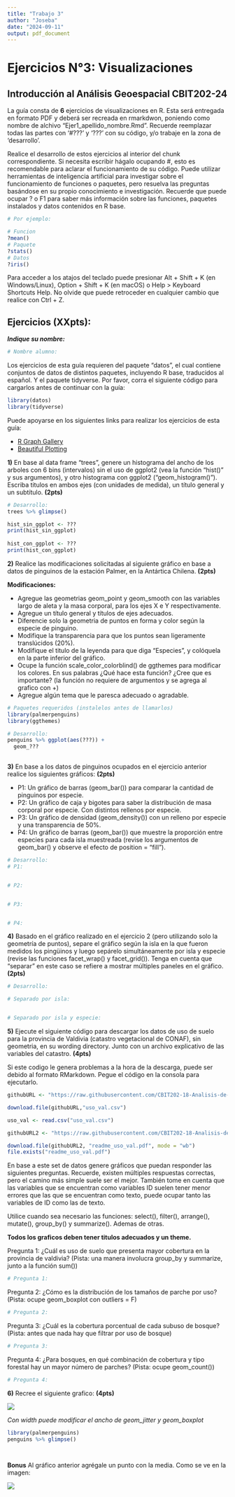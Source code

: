 ```yaml
---
title: "Trabajo 3"
author: "Joseba"
date: "2024-09-11"
output: pdf_document
---
```


# Ejercicios N°3: Visualizaciones

## Introducción al Análisis Geoespacial CBIT202-24

La guía consta de **6** ejercicios de visualizaciones en R. Esta será entregada en formato PDF y deberá ser recreada en rmarkdwon, poniendo como nombre de alchivo "Ejer1_apellido_nombre.Rmd". Recuerde reemplazar todas las partes con '#???' y '???' con su código, y/o trabaje en la zona de 'desarrollo'.

Realice el desarrollo de estos ejercicios al interior del chunk correspondiente. Si necesita escribir hágalo ocupando #, esto es recomendable para aclarar el funcionamiento de su código. Puede utilizar herramientas de inteligencia artificial para investigar sobre el funcionamiento de funciones o paquetes, pero resuelva las preguntas basándose en su propio conocimiento e investigación. Recuerde que puede ocupar ? o F1 para saber más información sobre las funciones, paquetes instalados y datos contenidos en R base.

```r
# Por ejemplo:

# Funcion
?mean()
# Paquete
?stats()
# Datos
?iris()

```

Para acceder a los atajos del teclado puede presionar Alt + Shift + K (en Windows/Linux), Option + Shift + K (en macOS) o Help \> Keyboard Shortcuts Help. No olvide que puede retroceder en cualquier cambio que realice con Ctrl + Z.

## **Ejercicios (XXpts):**

***Indique su nombre:***

```r
# Nombre alumno:

```

Los ejercicios de esta guía requieren del paquete “datos”, el cual contiene conjuntos de datos de distintos paquetes, incluyendo R base, traducidos al español. Y el paquete tidyverse. Por favor, corra el siguiente código para cargarlos antes de continuar con la guía:

```r
library(datos)
library(tidyverse)
```

Puede apoyarse en los siguientes links para realizar los ejercicios de esta guía:

-   [R Graph Gallery](https://r-graph-gallery.com/)
-   [Beautiful Plotting](https://www.cedricscherer.com/2019/08/05/a-ggplot2-tutorial-for-beautiful-plotting-in-r/)

**1)** En base al data frame "trees", genere un histograma del ancho de los arboles con 6 bins (intervalos) sin el uso de ggplot2 (vea la función "hist()" y sus argumentos), y otro histograma con ggplot2 ("geom_histogram()"). Escriba titulos en ambos ejes (con unidades de medida), un título general y un subtítulo. **(2pts)**

```r
# Desarrollo:
trees %>% glimpse()

hist_sin_ggplot <- ???
print(hist_sin_ggplot)
  
hist_con_ggplot <- ???
print(hist_con_ggplot)
```

**2)** Realice las modificaciones solicitadas al siguiente gráfico en base a datos de pinguinos de la estación Palmer, en la Antártica Chilena. **(2pts)**

**Modificaciones:**

-   Agregue las geometrias geom_point y geom_smooth con las variables largo de aleta y la masa corporal, para los ejes X e Y respectivamente.
-   Agregue un título general y títulos de ejes adecuados.
-   Diferencie solo la geometria de puntos en forma y color según la especie de pinguino.
-   Modifique la transparencia para que los puntos sean ligeramente translúcidos (20%).
-   Modifique el titulo de la leyenda para que diga "Especies", y colóquela en la parte inferior del gráfico.
-   Ocupe la función scale_color_colorblind() de ggthemes para modificar los colores. En sus palabras ¿Qué hace esta función? ¿Cree que es importante? (la función no requiere de argumentos y se agrega al grafico con +)
-   Agregue algún tema que le paresca adecuado o agradable.

```r
# Paquetes requeridos (instalelos antes de llamarlos)
library(palmerpenguins)
library(ggthemes)

# Desarrollo:
penguins %>% ggplot(aes(???)) +
  geom_???
  
```

**3)** En base a los datos de pinguinos ocupados en el ejercicio anterior realice los siguientes gráficos: **(2pts)**

-   P1: Un gráfico de barras (geom_bar()) para comparar la cantidad de pinguinos por especie.
-   P2: Un gráfico de caja y bigotes para saber la distribución de masa corporal por especie. Con distintos rellenos por especie.
-   P3: Un gráfico de densidad (geom_density()) con un relleno por especie y una transparencia de 50%.
-   P4: Un gráfico de barras (geom_bar()) que muestre la proporción entre especies para cada isla muestreada (revise los argumentos de geom_bar() y observe el efecto de position = "fill").

```r
# Desarrollo:
# P1:


# P2:


# P3:


# P4:


```

**4)** Basado en el gráfico realizado en el ejercicio 2 (pero utilizando solo la geometría de puntos), separe el gráfico según la isla en la que fueron medidos los pingüinos y luego sepárelo simultáneamente por isla y especie (revise las funciones facet_wrap() y facet_grid()). Tenga en cuenta que "separar" en este caso se refiere a mostrar múltiples paneles en el gráfico. **(2pts)**

```r
# Desarrollo:

# Separado por isla:


# Separado por isla y especie:


```

**5)** Ejecute el siguiente código para descargar los datos de uso de suelo para la provincia de Valdivia (catastro vegetacional de CONAF), sin geometria, en su wording directory. Junto con un archivo explicativo de las variables del catastro. **(4pts)**

Si este codigo le genera problemas a la hora de la descarga, puede ser debido al formato RMarkdown. Pegue el código en la consola para ejecutarlo.

```r
githubURL <- "https://raw.githubusercontent.com/CBIT202-18-Analisis-de-datos-geo/Ejercicios_CBIT202/main/archivos/uso_val.csv"

download.file(githubURL,"uso_val.csv")

uso_val <- read.csv("uso_val.csv")

githubURL2 <- "https://raw.githubusercontent.com/CBIT202-18-Analisis-de-datos-geo/Ejercicios_CBIT202/main/archivos/ESTRUCTURA_BBDD_CATASTROS-1-1-1.pdf"

download.file(githubURL2, "readme_uso_val.pdf", mode = "wb")
file.exists("readme_uso_val.pdf")
```

En base a este set de datos genere gráficos que puedan responder las siguientes preguntas. Recuerde, existen múltiples respuestas correctas, pero el camino más simple suele ser el mejor. También tome en cuenta que las variables que se encuentran como variables ID suelen tener menor errores que las que se encuentran como texto, puede ocupar tanto las variables de ID como las de texto.

Utilice cuando sea necesario las funciones: select(), filter(), arrange(), mutate(), group_by() y summarize(). Ademas de otras.

**Todos los graficos deben tener titulos adecuados y un theme.**

Pregunta 1: ¿Cuál es uso de suelo que presenta mayor cobertura en la provincia de valdivia? (Pista: una manera involucra group_by y summarize, junto a la función sum())

```r
# Pregunta 1:


```

Pregunta 2: ¿Cómo es la distribución de los tamaños de parche por uso? (Pista: ocupe geom_boxplot con outliers = F)

```r
# Pregunta 2:

```

Pregunta 3: ¿Cuál es la cobertura porcentual de cada subuso de bosque? (Pista: antes que nada hay que filtrar por uso de bosque)

```r
# Pregunta 3:

```

Pregunta 4: ¿Para bosques, en qué combinación de cobertura y tipo forestal hay un mayor número de parches? (Pista: ocupe geom_count())

```r
# Pregunta 4:

```

**6)** Recree el siguiente grafico: **(4pts)**

![](https://raw.githubusercontent.com/CBIT202-18-Analisis-de-datos-geo/Ejercicios_CBIT202/main/archivos/ejer3_p6.png)

*Con width puede modificar el ancho de geom_jitter y geom_boxplot*

```r
library(palmerpenguins)
penguins %>% glimpse()

  

```

**Bonus** Al gráfico anterior agrégale un punto con la media. Como se ve en la imagen:

![](https://raw.githubusercontent.com/CBIT202-18-Analisis-de-datos-geo/Ejercicios_CBIT202/main/archivos/ejer3_bonus.png)

```r


```
